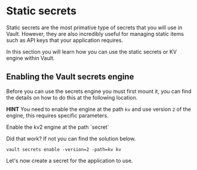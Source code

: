 # Static secrets

Static secrets are the most primative type of secrets that you will use in Vault.
However, they are also incredibly useful for managing static items such as API keys
that your application requires.

In this section you will learn how you can use the static secrets or KV engine within
Vault.

## Enabling the Vault secrets engine

Before you can use the secrets engine you must first mount it, you can find 
the details on how to do this at the following location.

<Link href="https://developer.hashicorp.com/vault/docs/secrets/kv/kv-v2" target="_blank"/>

**HINT** You need to enable the engine at the path `kv` and
use version `2` of the engine, this requires specific parameters.

<Task id="enable_secrets">
Enable the kv2 engine at the path `secret`
</Task>

Did that work? If not you can find the solution below.

<Solution title="Solution">

```shell
vault secrets enable -version=2 -path=kv kv
```

</Solution>

Let's now create a secret for the application to use.